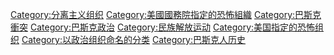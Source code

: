 {{Commonscat|ETA}}

[[Category:分离主义组织|Category:分离主义组织]]
[[Category:美國國務院指定的恐怖組織|Category:美國國務院指定的恐怖組織]]
[[Category:巴斯克衝突|Category:巴斯克衝突]]
[[Category:巴斯克政治|Category:巴斯克政治]]
[[Category:民族解放运动|Category:民族解放运动]]
[[Category:美国指定的恐怖组织|Category:美国指定的恐怖组织]]
[[Category:以政治组织命名的分类|Category:以政治组织命名的分类]]
[[Category:巴斯克人历史|Category:巴斯克人历史]]